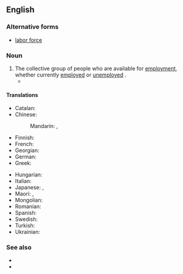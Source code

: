 ==English==
{{wikipedia|labour force}}

===Alternative forms===
* [[labor force]] {{qualifier|US}}

===Noun===
{{en-noun}} {{lb|en|British spelling}}

# The collective group of people who are available for [[employment]], whether currently [[employed]] or [[unemployed]] {{q|though sometimes only those unemployed people who are seeking work are included}}.
#* {{quote-journal|en|year=1962|month=October|title=Talking of Trains: B.R. works staff cut by a third|journal=Modern Railways|page=221|text=Of the total '''labour force''' now threatened with redundancy, of course, a proportion will be covered by natural wastage, so that the number eventually thrown out of railway work will be well below 19,000.}}

====Translations====
{{trans-top|people available for employment}}
* Catalan: {{t|ca|mà d'obra|f}}
* Chinese:
*: Mandarin: {{t+|cmn|勞動力}}, {{t+|cmn|劳动力|tr=láodònglì}}
* Finnish: {{t+|fi|työvoima}}
* French: {{t+|fr|main-d'œuvre|f}}
* Georgian: {{t|ka|სამუშაო ძალა}}
* German: {{t+|de|Arbeitskraft|f}}
* Greek: {{t|el|εργατικό δυναμικό|n}}
{{trans-mid}}
* Hungarian: {{t+|hu|munkaerő}}
* Italian: {{t+|it|manodopera|f}}
* Japanese: {{t|ja|労働力|tr=rōdōryoku}}, {{t|ja|マンパワー|tr=manpawā}}
* Maori: {{t|mi|hunga mahi}}, {{t|mi|taimahi}}
* Mongolian: {{t|mn|ажиллах хүч}}
* Romanian: {{t+|ro|forță de muncă|f}}
* Spanish: {{t+|es|mano de obra|f}}
* Swedish: {{t+|sv|arbetskraft|c}}
* Turkish: {{t+|tr|iş gücü}}
* Ukrainian: {{t+|uk|робо́ча си́ла|f}}
{{trans-bottom}}

===See also===
* {{l|en|workforce}}
* {{l|en|jobforce}}